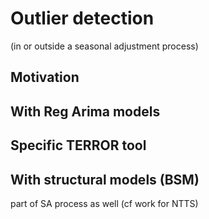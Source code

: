 # Outlier detection

(in or outside a seasonal adjustment process)

## Motivation

## With Reg Arima models

## Specific TERROR tool

## With structural models (BSM)
part of SA process as well 
(cf work for NTTS)
